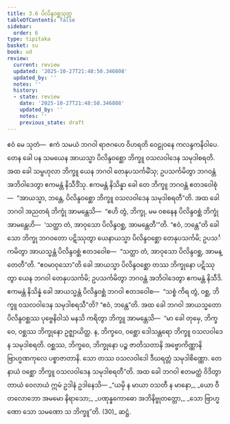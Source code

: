 ```yaml
---
title: 3.6 ပိလိန္ဒဝစ္ဆသုတ္တ
tableOfContents: false
sidebar:
  order: 6
type: tipitaka
basket: su
book: ud
review:
  current: review
  updated: '2025-10-27T21:48:50.346808'
  updated_by: ''
  notes: ''
  history:
  - state: review
    date: '2025-10-27T21:48:50.346808'
    updated_by: ''
    notes: ''
    previous_state: draft
---
```



<ReviewStatus review={frontmatter.review} showDetails={true} />

<HypothesisAnnotation frontmatter={frontmatter} />

<DynamicBreadcrumb />

<Division number="26" book="ud" e="ch" v="18" p="109">

<Paragraph number="203" book="ud">
ဧဝံ မေ သုတံ—  ဧကံ သမယံ ဘဂဝါ ရာဇဂဟေ ဝိဟရတိ ဝေဠုဝနေ ကလန္ဒကနိဝါပေ. တေန ခေါ ပန သမယေန အာယသ္မာ ပိလိန္ဒဝစ္ဆော ဘိက္ခူ ဝသလဝါဒေန သမုဒါစရတိ. အထ ခေါ သမ္ဗဟုလာ ဘိက္ခူ ယေန ဘဂဝါ တေနုပသင်္ကမိံသု; ဥပသင်္ကမိတွာ ဘဂဝန္တံ အဘိဝါဒေတွာ ဧကမန္တံ နိသီဒိံသု. ဧကမန္တံ နိသိန္နာ ခေါ တေ ဘိက္ခူ ဘဂဝန္တံ ဧတဒဝေါစုံ—  “အာယသ္မာ, ဘန္တေ, ပိလိန္ဒဝစ္ဆော ဘိက္ခူ ဝသလဝါဒေန သမုဒါစရတီ”တိ.
</Paragraph>

<Paragraph number="204" book="ud">
အထ ခေါ ဘဂဝါ အညတရံ ဘိက္ခုံ အာမန္တေသိ—  “ဧဟိ တွံ, ဘိက္ခု, မမ ဝစနေန ပိလိန္ဒဝစ္ဆံ ဘိက္ခုံ အာမန္တေဟိ—  ‘သတ္ထာ တံ, အာဝုသော ပိလိန္ဒဝစ္ဆ, အာမန္တေတီ’”တိ. “ဧဝံ, ဘန္တေ”တိ ခေါ သော ဘိက္ခု ဘဂဝတော ပဋိဿုတွာ ယေနာယသ္မာ ပိလိန္ဒဝစ္ဆော တေနုပသင်္ကမိ; ဥပသင်္ကမိတွာ အာယသ္မန္တံ ပိလိန္ဒဝစ္ဆံ ဧတဒဝေါစ—  “သတ္ထာ တံ, အာဝုသော ပိလိန္ဒဝစ္ဆ, အာမန္တေတီ”တိ.
</Paragraph>

<Paragraph number="205" book="ud">
“ဧဝမာဝုသော”တိ ခေါ အာယသ္မာ ပိလိန္ဒဝစ္ဆော တဿ ဘိက္ခုနော ပဋိဿုတွာ ယေန ဘဂဝါ တေနုပသင်္ကမိ; ဥပသင်္ကမိတွာ ဘဂဝန္တံ အဘိဝါဒေတွာ ဧကမန္တံ နိသီဒိ. ဧကမန္တံ နိသိန္နံ ခေါ အာယသ္မန္တံ ပိလိန္ဒဝစ္ဆံ ဘဂဝါ ဧတဒဝေါစ—  “သစ္စံ ကိရ တွံ, ဝစ္ဆ, ဘိက္ခူ ဝသလဝါဒေန သမုဒါစရသီ”တိ? “ဧဝံ, ဘန္တေ”တိ.
</Paragraph>

<Paragraph number="206" book="ud">
အထ ခေါ ဘဂဝါ အာယသ္မတော ပိလိန္ဒဝစ္ဆဿ ပုဗ္ဗေနိဝါသံ မနသိ ကရိတွာ ဘိက္ခူ အာမန္တေသိ—  “မာ ခေါ တုမှေ, ဘိက္ခဝေ, ဝစ္ဆဿ ဘိက္ခုနော ဥဇ္ဈာယိတ္ထ. န, ဘိက္ခဝေ, ဝစ္ဆော ဒေါသန္တရော ဘိက္ခူ ဝသလဝါဒေန သမုဒါစရတိ. ဝစ္ဆဿ, ဘိက္ခဝေ, ဘိက္ခုနော ပဉ္စ ဇာတိသတာနိ အဗ္ဗောကိဏ္ဏာနိ ဗြာဟ္မဏကုလေ ပစ္စာဇာတာနိ. သော တဿ ဝသလဝါဒေါ ဒီဃရတ္တံ သမုဒါစိဏ္ဏော. တေနာယံ ဝစ္ဆော ဘိက္ခူ ဝသလဝါဒေန သမုဒါစရတီ”တိ.
</Paragraph>

<Paragraph number="207" book="ud">
အထ ခေါ ဘဂဝါ ဧတမတ္ထံ ဝိဒိတွာ တာယံ ဝေလာယံ ဣမံ ဥဒါနံ ဥဒါနေသိ—
</Paragraph>

<Paragraph number="208" type="verses" book="ud">
_“ယမှိ န မာယာ ဝသတီ န မာနော,_  
_ယော ဝီတလောဘော အမမော နိရာသော;_  
_ပဏုန္နကောဓော အဘိနိဗ္ဗုတတ္တော,_  
_သော ဗြာဟ္မဏော သော သမဏော သ ဘိက္ခူ”တိ. (30)_  


</Paragraph>
</Division>

<Paragraph number="209" type="center" book="ud">
ဆဋ္ဌံ.
</Paragraph>